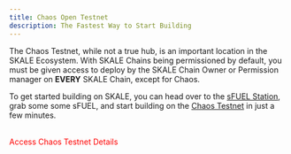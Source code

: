 ```yaml
---
title: Chaos Open Testnet
description: The Fastest Way to Start Building
---
```



The Chaos Testnet, while not a true hub, is an important location in the SKALE Ecosystem.
With SKALE Chains being permissioned by default, you must be given access to deploy by the SKALE Chain Owner
or Permission manager on **EVERY** SKALE Chain, except for Chaos.

To get started building on SKALE, you can head over to the [sFUEL Station](https://sfuel.dirtroad.dev/staging/chaos),
grab some some sFUEL, and start building on the [Chaos Testnet](https://testnet.portal.skale.space/chains/chaos) in just a few minutes.

<br />
<a style="text-decoration: none; color: red;" href="https://testnet.portal.skale.space/chains/chaos">
	<Card title="Testnet" color="red" icon="external">
		Access Chaos Testnet Details
	</Card>
</a>